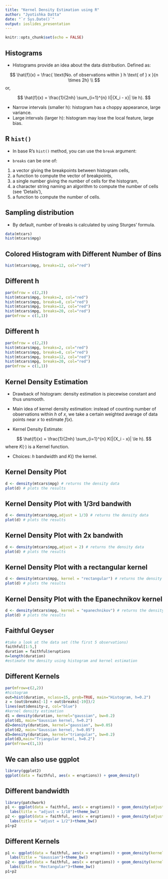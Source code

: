```yaml
---
title: "Kernel Density Estimation using R"
author: "Jyotishka Datta"
date: "`r Sys.Date()`"
output: ioslides_presentation
---
```

  ```r
knitr::opts_chunk$set(echo = FALSE)
```

## Histograms 

-  Histograms provide an idea about the data distribution. Defined as:

$$
\hat{f}(x) = \frac{ \text{No. of observations within } h \text{ of } x }{n \times 2h} \\
$$
or, 

$$
	\hat{f}(x) = \frac{1}{2nh} \sum_{i=1}^{n} I(|{X_i - x}| \le h).
$$

-  Narrow intervals (smaller h): histogram has a choppy appearance, large variance.
 - Large intervals (larger h): histogram may lose the local feature, large bias.

## R `hist()` {.smaller}

- In base R's `hist()` method, you can use the `break` argument:

-  `breaks` can be one of:

1. a vector giving the breakpoints between histogram cells,
2. a function to compute the vector of breakpoints,
3. a single number giving the number of cells for the histogram,
4. a character string naming an algorithm to compute the number of cells (see ‘Details’),
5. a function to compute the number of cells.


## Sampling distribution 

- By default, number of breaks is calculated by using Sturges' formula. 

```r
data(mtcars)
hist(mtcars$mpg)
```

## Colored Histogram with Different Number of Bins

```r
hist(mtcars$mpg, breaks=12, col="red")
```

## Different h 

```r
par(mfrow = c(2,2))
hist(mtcars$mpg, breaks=2, col="red")
hist(mtcars$mpg, breaks=8, col="red")
hist(mtcars$mpg, breaks=12, col="red")
hist(mtcars$mpg, breaks=20, col="red")
par(mfrow = c(1,1))

```

## Different h 

```r
par(mfrow = c(2,2))
hist(mtcars$mpg, breaks=2, col="red")
hist(mtcars$mpg, breaks=8, col="red")
hist(mtcars$mpg, breaks=12, col="red")
hist(mtcars$mpg, breaks=20, col="red")
par(mfrow = c(1,1))

```

## Kernel Density Estimation

-  Drawback of histogram: density estimation is piecewise constant and thus unsmooth.
-  Main idea of kernel density estimation: instead of counting number of observations within $h$ of $x$, we take a certain weighted average of data points near $x$ to estimate $f(x)$.
  
-  Kernel Density Estimate:

$$
	\hat{f}(x) = \frac{1}{2nh} \sum_{i=1}^{n} K(|{X_i - x}| \le h).
$$
where $K(\cdot)$ is a Kernel function. 

- Choices: $h$ bandwidth and $K()$ the kernel.
	

## Kernel Density Plot

```r
d <- density(mtcars$mpg) # returns the density data 
plot(d) # plots the results
```

## Kernel Density Plot with 1/3rd bandwith 

```r
d <- density(mtcars$mpg,adjust = 1/3) # returns the density data 
plot(d) # plots the results
```

## Kernel Density Plot with 2x bandwith 

```r
d <- density(mtcars$mpg,adjust = 2) # returns the density data 
plot(d) # plots the results
```

## Kernel Density Plot with a rectangular kernel

```r
d <- density(mtcars$mpg, kernel = "rectangular") # returns the density data 
plot(d) # plots the results
```

## Kernel Density Plot with the Epanechnikov kernel

```r
d <- density(mtcars$mpg, kernel = "epanechnikov") # returns the density data 
plot(d) # plots the results
```

## Faithful Geyser 

```r
#take a look at the data set (the first 5 observations)
faithful[1:5,]
duration = faithful$eruptions
n=length(duration)
#estimate the density using histogram and kernel estimation
```

## Different Kernels 

```r
par(mfrow=c(2,2))
#histogram
out=hist(duration, nclass=15, prob=TRUE, main="Histogram, h=0.2")
z = (out$breaks[-1] + out$breaks[-19])/2
lines(out$density~z, col="blue")
#kernel density estimation
d1 = density(duration, kernel="gaussian", bw=0.2)
plot(d1, main="Gaussian kernel, h=0.2")
d2=density(duration, kernel="gaussian", bw=0.05)
plot(d2, main="Gaussian kernel, h=0.05")
d3=density(duration, kernel="triangular", bw=0.2)
plot(d3,main="Triangular kernel, h=0.2")
par(mfrow=c(1,1))
```


## We can also use ggplot

```r
library(ggplot2)
ggplot(data = faithful, aes(x = eruptions)) + geom_density()
```

## Different bandwidth {.smaller}

```r
library(patchwork)
p1 <- ggplot(data = faithful, aes(x = eruptions)) + geom_density(adjust = 1/10) +
  labs(title = "adjust = 1/10")+theme_bw()
p2 <- ggplot(data = faithful, aes(x = eruptions)) + geom_density(adjust = 1/2) +
  labs(title = "adjust = 1/2")+theme_bw()
p1+p2
```


## Different Kernels {.smaller}

```r
p1 <- ggplot(data = faithful, aes(x = eruptions)) + geom_density(kernel = "gaussian") +
  labs(title = "Gaussian")+theme_bw()
p2 <- ggplot(data = faithful, aes(x = eruptions)) + geom_density(kernel = "rectangular") +
  labs(title = "Rectangular")+theme_bw()
p1+p2
```
